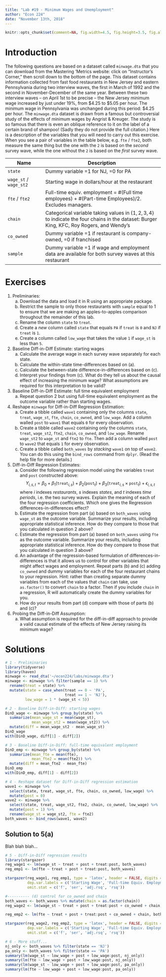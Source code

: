 ```yaml
---
title: "Lab #19 - Minimum Wages and Unemployment"
author: "Econ 224"
date: "November 13th, 2018"
---
```


<!-- knitr global options -->
```r
knitr::opts_chunk$set(comment=NA, fig.width=4.5, fig.height=3.5, fig.align = 'center')
```

# Introduction 
The following questions are based on a dataset called `minwage.dta` that you can download from the Mastering 'Metrics website: click on "Instructor's Corner," then scroll down to the bottom of the page.
This dataset contains information collected from fast food restaurants in New Jersey and eastern Pennsylvania during two interview waves, the first in March of 1992 and the second in November-December of the same year.
Between these two interview waves -- on April 1st to be precise -- the New Jersey minimum wage increased by just under 19\%, from \$4.25 to \$5.05 per hour.
The minimum wage in Pennsylvania was unchanged during this period: \$4.25 per hour. 
The `minwage.dta` dataset is drawn from a famous but controversial study of the effects of minimum wages by Angrist \& Kreuger. 
The study is so famous that there is even an oblique reference to it on the label of a certain brand of shampoo!
(Sadly they do not provide the full citation.)
Here is a description of the variables that you will need to carry out this exercise.
When you see a pair of variables in the table below, e.g.\ `fte` / `fte2`, both measure the same thing but the one with the `2` is based on the *second* survey wave, while the one without the `2` is based on the *first* survey wave.

| Name | Description |
|---------------|-----------------------------------------------|
| `state` | Dummy variable =1 for NJ, =0 for PA |
| `wage_st` / `wage_st2` | Starting wage in dollars/hour at the restaurant|
| `fte` / `fte2` | Full-time equiv. employment = \#(Full time employees) + \#(Part-time Employees)/2. Excludes managers. |
| `chain` | Categorical variable taking values in $\{1, 2, 3, 4\}$ to indicate the four chains in the dataset: Burger King, KFC, Roy Rogers, and Wendy's |
| `co_owned` | Dummy variable =1 if restaurant is company-owned, =0 if franchised |
| `sample` | Dummy variable =1 if wage and employment data are available for both survey waves at this restaurant|

# Exercises

1. Preliminaries:
      (a) Download the data and load it in R using an appropriate package.
      (b) Restrict the sample to only those restaurants with `sample` equal to 1 to ensure that we are making an apples-to-apples comparison throughout the remainder of this lab.
      (c) Rename the column `state` to `treat`.
      (d) Create a *new* column called `state` that equals `PA` if `treat` is `0` and `NJ` if `treat` is `1`.
      (e) Create a column called `low_wage` that takes the value `1` if `wage_st` is less than `5`.
2. Baseline Diff-in-Diff Estimate: starting wages
      (a) Calculate the average wage in each survey wave separately for each state.
      (b) Calculate the within-state time-differences based on (a).
      (c) Calculate the between-state difference-in-differences based on (c).
      (d) Interpret your findings from (c). What do they tell us about the causal effect of increasing the minimum wage? What assumptions are required for this interpretation to be valid?
3. Baseline Diff-in-Diff Estimate: full time equivalent employment
      (a) Repeat question 2 but using full-time equivalent employment as the outcome variable rather than starting wages.
4. Reshape `minwage` for Diff-in-Diff Regression Estimation:
      (a) Create a tibble called `wave1` containing only the columns `state`, `treat`, `wage_st`, `fte`, `chain`, `co_owned`, and `low_wage`. Add a column walled `post` to `wave1` that equals `0` for every observation.
      (b) Create a tibble called `wave2` containing only the columns `state`, `treat`, `wage_st2`, `fte2`, `chain`, `co_owned`, and `low_wage`. Rename `wage_st2` to `wage_st` and `fte2` to `fte`. Then add a column walled `post` to `wave2` that equals `1` for every observation.
      (c) Create a tibble called `both_waves` by *stacking* `wave1` on top of `wave2`. You can do this using the `bind_rows` command from `dplyr`. (Read the help file for more details.)
5. Diff-in-Diff Regression Estimates:
      (a) Consider the following regression model using the variables `treat` and `post` constructed above: $$Y_{i,s,t} = \beta_0 + \beta_1 (\texttt{treat}_{i,s}) + \beta_2 (\texttt{post}_t) + \beta_3 (\texttt{treat}_{i,s} \times \texttt{post}_t) + \epsilon_{i,s,t}$$
      where $i$ indexes *restaurants*, $s$ indexes *states*, and $t$ indexes *time periods*, i.e. the two survey waves.
      Explain the meaning of each of the four regression coefficients.
      Which one gives the Regression differences-in-differences effect?
      (b) Estimate the regression from part (a) based on `both_waves` using `wage_st` as the outcome variable. Summarize your results, including appropriate statistical inference. How do they compare to those that you calculated in question 2 above? 
      (c) Estimate the regression from part (a) based on `both_waves` using `fte` as the outcome variable. Summarize your results, including appropriate statistical inference. How do they compare to those that you calculated in question 3 above? 
      (d) An advantage of the regression-based formulation of differences-in-differences is that it allows us to control for other variables that might affect wages and employment. Repeat parts (b) and (c) adding `co_owned` and dummy variables for each of the four restaurant chains to your regression.
      Hint: rather than creating separate dummy variables from each of the values that `chain` can take, use `as.factor()` to convert `chain` to a factor. Then if you include `chain` in a regression, R will automatically create the dummy variables for you.
      (e) How do your results from part (d) compare with those of parts (b) and (c)?
6. Probing the Diff-in-Diff Assumption:
      (a) What assumption is required for the diff-in-diff approach to provide a valid causal estimate of the effects of New Jersey raising its minimum wage? 



# Solutions
<!-- ANS_START -->
```r
# 1 - Preliminaries
library(tidyverse)
library(haven)
minwage <- read_dta('~/econ224/labs/minwage.dta')
minwage <- minwage %>% filter(sample == 1) %>%
  rename(treat = state) %>%
  mutate(state = case_when(treat == 0 ~ 'PA',
                           treat == 1 ~ 'NJ'),
         low_wage = 1 * (wage_st < 5))

# 2 - Baseline Diff-in-Diff: starting wages 
DinD_wage <- minwage %>% group_by(state) %>% 
  summarize(mean_wage_st = mean(wage_st), 
            mean_wage_st2 = mean(wage_st2)) %>%
  mutate(diff = mean_wage_st2 - mean_wage_st)
DinD_wage
with(DinD_wage, diff[1] - diff[2])

# 3 - Baseline Diff-in-Diff: full-time equivalent employment 
DinD_emp <- minwage %>% group_by(state) %>% 
  summarize(mean_fte = mean(fte), 
            mean_fte2 = mean(fte2)) %>%
  mutate(diff = mean_fte2 - mean_fte)
DinD_emp
with(DinD_emp, diff[1] - diff[2])

# 4 - Reshape dataset for Diff-in-Diff regression estimation
wave1 <- minwage %>% 
  select(state, treat, wage_st, fte, chain, co_owned, low_wage) %>%
  mutate(post = 0)
wave2 <- minwage %>% 
  select(state, treat, wage_st2, fte2, chain, co_owned, low_wage) %>%
  mutate(post = 1) %>%
  rename(wage_st = wage_st2, fte = fte2)
both_waves <- bind_rows(wave1, wave2)
```

## Solution to 5(a) 
Blah blah blah...

```r
# 5 - Diff-in-Diff regression results 
library(stargazer)
reg_wage1 <- lm(wage_st ~ treat + post + treat:post, both_waves)
reg_emp1 <- lm(fte ~ treat + post + treat:post, both_waves)

stargazer(reg_wage1, reg_emp1, type = 'latex', header = FALSE, digits = 2,
          dep.var.labels = c('Starting Wage', 'Full-time Equiv. Employment'),
          omit.stat = c('f', 'ser', 'adj.rsq', 'rsq'))

#---------- (d) control for co_owned and chain 
both_waves <- both_waves %>% mutate(chain = as.factor(chain))
reg_wage2 <- lm(wage_st ~ treat + post + treat:post + co_owned + chain, both_waves)

reg_emp2 <- lm(fte ~ treat + post + treat:post + co_owned + chain, both_waves)

stargazer(reg_wage2, reg_emp2, type = 'latex', header = FALSE, digits = 2,
          dep.var.labels = c('Starting Wage', 'Full-time Equiv. Employment'),
          omit.stat = c('f', 'ser', 'adj.rsq', 'rsq'))
```

```r
# 6 - More stuff...
nj_only <- both_waves %>% filter(state == 'NJ')
pa_only <- both_waves %>% filter(state == 'PA')
summary(lm(wage_st ~ low_wage + post + low_wage:post, nj_only))
summary(lm(fte ~ low_wage + post + low_wage:post, nj_only))
summary(lm(wage_st ~ low_wage + post + low_wage:post, pa_only))
summary(lm(fte ~ low_wage + post + low_wage:post, pa_only))
```






<!-- ANS_END -->
